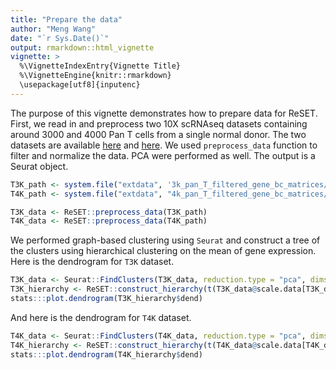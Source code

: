 ```yaml
---
title: "Prepare the data"
author: "Meng Wang"
date: "`r Sys.Date()`"
output: rmarkdown::html_vignette
vignette: >
  %\VignetteIndexEntry{Vignette Title}
  %\VignetteEngine{knitr::rmarkdown}
  \usepackage[utf8]{inputenc}
---
```


The purpose of this vignette demonstrates how to prepare data for ReSET. First, we read in and preprocess two 10X scRNAseq datasets containing around 3000 and 4000 Pan T cells from a single normal donor. The two datasets are available [here](https://support.10xgenomics.com/single-cell-gene-expression/datasets/2.1.0/t_3k) and [here](https://support.10xgenomics.com/single-cell-gene-expression/datasets/2.1.0/t_4k). We used `preprocess_data` function to filter and normalize the data. PCA were performed as well. The output is a Seurat object.

```r
T3K_path <- system.file("extdata", '3k_pan_T_filtered_gene_bc_matrices/GRCh38', package = 'ReSET', mustWork = T)
T4K_path <- system.file("extdata", "4k_pan_T_filtered_gene_bc_matrices/GRCh38", package = 'ReSET', mustWork = T)

T3K_data <- ReSET::preprocess_data(T3K_path)
T4K_data <- ReSET::preprocess_data(T4K_path)
```

We performed graph-based clustering using `Seurat` and construct a tree of the clusters using hierarchical clustering on the mean of gene expression. Here is the dendrogram for `T3K` dataset.

```r
T3K_data <- Seurat::FindClusters(T3K_data, reduction.type = "pca", dims.use = 1:12, resolution = 2, print.output = 0) # 12 clusters
T3K_hierarchy <- ReSET::construct_hierarchy(t(T3K_data@scale.data[T3K_data@var.genes, ]), membership = T3K_data@ident, mean)
stats:::plot.dendrogram(T3K_hierarchy$dend)
```

And here is the dendrogram for `T4K` dataset.

```r
T4K_data <- Seurat::FindClusters(T4K_data, reduction.type = "pca", dims.use = 1:12, resolution = 2, print.output = 0) # 13 clusters
T4K_hierarchy <- ReSET::construct_hierarchy(t(T4K_data@scale.data[T4K_data@var.genes, ]), membership = T4K_data@ident, mean)
stats:::plot.dendrogram(T4K_hierarchy$dend)
```